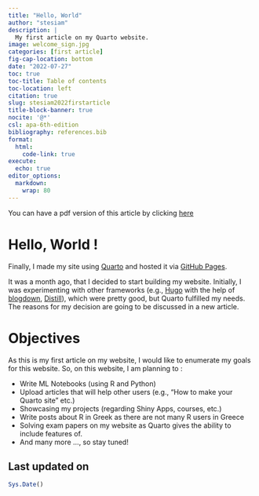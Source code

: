 ```yaml
---
title: "Hello, World"
author: "stesiam"
description: |
  My first article on my Quarto website.
image: welcome_sign.jpg
categories: [first article]
fig-cap-location: bottom
date: "2022-07-27"
toc: true
toc-title: Table of contents
toc-location: left
citation: true
slug: stesiam2022firstarticle
title-block-banner: true
nocite: '@*'
csl: apa-6th-edition
bibliography: references.bib
format: 
  html:
    code-link: true
execute:
  echo: true
editor_options: 
  markdown: 
    wrap: 80
---
```




You can have a pdf version of this article by clicking [here](\_site\others\19-07-2022-hello\10-07-2022-hello.pdf)

# Hello, World !

Finally, I made my site using [Quarto](https://quarto.org/) and hosted it via [GitHub Pages](https://pages.github.com/).

It was a month ago, that I decided to start building my website. Initially, I was experimenting with other frameworks (e.g., [Hugo](https://gohugo.io/) with the help of [blogdown](https://pkgs.rstudio.com/blogdown/), [Distill](https://rstudio.github.io/distill/)), which were pretty good, but Quarto fulfilled my needs. The reasons for my decision are going to be discussed in a new article.


# Objectives

As this is my first article on my website, I would like to enumerate my goals for this website. So, on this website, I am planning to :

- Write ML Notebooks (using R and Python)
- Upload articles that will help other users (e.g., "How to make your Quarto site" etc.)
- Showcasing my projects (regarding Shiny Apps, courses, etc.)
- Write posts about R in Greek as there are not many R users in Greece
- Solving exam papers on my website as Quarto gives the ability to include features of.
- And many more ..., so stay tuned!


## Last updated on {.appendix .unnumbered .unlisted}

```r
Sys.Date()
```
